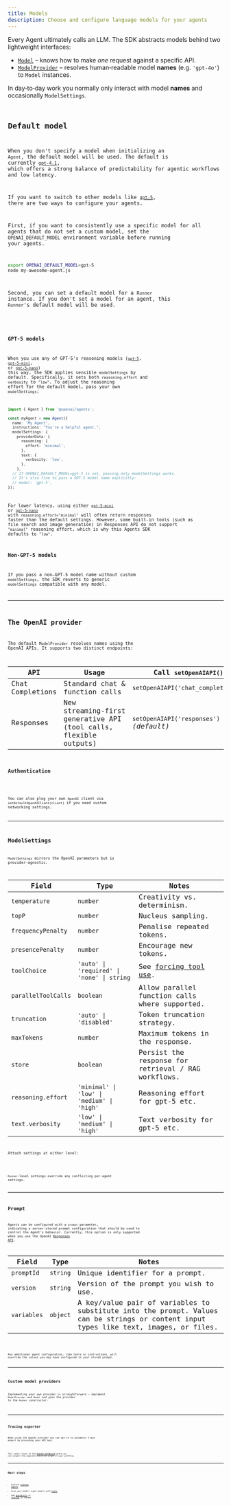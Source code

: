 ```yaml
---
title: Models
description: Choose and configure language models for your agents
---
```



Every Agent ultimately calls an LLM. The SDK abstracts models behind two lightweight
interfaces:

- [`Model`](/openai-agents-js/openai/agents/interfaces/model) – knows how to make _one_ request against a
  specific API.
- [`ModelProvider`](/openai-agents-js/openai/agents/interfaces/modelprovider) – resolves human‑readable
  model **names** (e.g. `'gpt‑4o'`) to `Model` instances.

In day‑to‑day work you normally only interact with model **names** and occasionally
`ModelSettings`.

<Code
  lang="typescript"
  code={agentWithModelExample}
  title="Specifying a model per‑agent"
/>

## Default model

When you don't specify a model when initializing an `Agent`, the default model will be used. The default is currently [`gpt-4.1`](https://platform.openai.com/docs/models/gpt-4.1), which offers a strong balance of predictability for agentic workflows and low latency.

If you want to switch to other models like [`gpt-5`](https://platform.openai.com/docs/models/gpt-5), there are two ways to configure your agents.

First, if you want to consistently use a specific model for all agents that do not set a custom model, set the `OPENAI_DEFAULT_MODEL` environment variable before running your agents.

```bash
export OPENAI_DEFAULT_MODEL=gpt-5
node my-awesome-agent.js
```

Second, you can set a default model for a `Runner` instance. If you don't set a model for an agent, this `Runner`'s default model will be used.

<Code
  lang="typescript"
  code={runnerWithModelExample}
  title="Set a default model for a Runner"
/>

### GPT-5 models

When you use any of GPT-5's reasoning models ([`gpt-5`](https://platform.openai.com/docs/models/gpt-5), [`gpt-5-mini`](https://platform.openai.com/docs/models/gpt-5-mini), or [`gpt-5-nano`](https://platform.openai.com/docs/models/gpt-5-nano)) this way, the SDK applies sensible `modelSettings` by default. Specifically, it sets both `reasoning.effort` and `verbosity` to `"low"`. To adjust the reasoning effort for the default model, pass your own `modelSettings`:

```ts
import { Agent } from '@openai/agents';

const myAgent = new Agent({
  name: 'My Agent',
  instructions: "You're a helpful agent.",
  modelSettings: {
    providerData: {
      reasoning: {
        effort: 'minimal',
      },
      text: {
        verbosity: 'low',
      },
    },
  // If OPENAI_DEFAULT_MODEL=gpt-5 is set, passing only modelSettings works.
  // It's also fine to pass a GPT-5 model name explicitly:
  // model: 'gpt-5',
});
```

For lower latency, using either [`gpt-5-mini`](https://platform.openai.com/docs/models/gpt-5-mini) or [`gpt-5-nano`](https://platform.openai.com/docs/models/gpt-5-nano) with `reasoning.effort="minimal"` will often return responses faster than the default settings. However, some built-in tools (such as file search and image generation) in Responses API do not support `"minimal"` reasoning effort, which is why this Agents SDK defaults to `"low"`.

### Non-GPT-5 models

If you pass a non–GPT-5 model name without custom `modelSettings`, the SDK reverts to generic `modelSettings` compatible with any model.

---

## The OpenAI provider

The default `ModelProvider` resolves names using the OpenAI APIs. It supports two distinct
endpoints:

| API              | Usage                                                             | Call `setOpenAIAPI()`                   |
| ---------------- | ----------------------------------------------------------------- | --------------------------------------- |
| Chat Completions | Standard chat & function calls                                    | `setOpenAIAPI('chat_completions')`      |
| Responses        | New streaming‑first generative API (tool calls, flexible outputs) | `setOpenAIAPI('responses')` _(default)_ |

### Authentication

<Code
  lang="typescript"
  code={setDefaultOpenAIKeyExample}
  title="Set default OpenAI key"
/>

You can also plug your own `OpenAI` client via `setDefaultOpenAIClient(client)` if you need
custom networking settings.

---

## ModelSettings

`ModelSettings` mirrors the OpenAI parameters but is provider‑agnostic.

| Field               | Type                                       | Notes                                                                     |
| ------------------- | ------------------------------------------ | ------------------------------------------------------------------------- |
| `temperature`       | `number`                                   | Creativity vs. determinism.                                               |
| `topP`              | `number`                                   | Nucleus sampling.                                                         |
| `frequencyPenalty`  | `number`                                   | Penalise repeated tokens.                                                 |
| `presencePenalty`   | `number`                                   | Encourage new tokens.                                                     |
| `toolChoice`        | `'auto' \| 'required' \| 'none' \| string` | See [forcing tool use](/openai-agents-js/guides/agents#forcing-tool-use). |
| `parallelToolCalls` | `boolean`                                  | Allow parallel function calls where supported.                            |
| `truncation`        | `'auto' \| 'disabled'`                     | Token truncation strategy.                                                |
| `maxTokens`         | `number`                                   | Maximum tokens in the response.                                           |
| `store`             | `boolean`                                  | Persist the response for retrieval / RAG workflows.                       |
| `reasoning.effort`  | `'minimal' \| 'low' \| 'medium' \| 'high'` | Reasoning effort for gpt-5 etc.                                           |
| `text.verbosity`    | `'low' \| 'medium' \| 'high'`              | Text verbosity for gpt-5 etc.                                             |

Attach settings at either level:

<Code lang="typescript" code={modelSettingsExample} title="Model settings" />

`Runner`‑level settings override any conflicting per‑agent settings.

---

## Prompt

Agents can be configured with a `prompt` parameter, indicating a server-stored
prompt configuration that should be used to control the Agent's behavior. Currently,
this option is only supported when you use the OpenAI
[Responses API](https://platform.openai.com/docs/api-reference/responses).

| Field       | Type     | Notes                                                                                                                                  |
| ----------- | -------- | -------------------------------------------------------------------------------------------------------------------------------------- |
| `promptId`  | `string` | Unique identifier for a prompt.                                                                                                        |
| `version`   | `string` | Version of the prompt you wish to use.                                                                                                 |
| `variables` | `object` | A key/value pair of variables to substitute into the prompt. Values can be strings or content input types like text, images, or files. |

<Code lang="typescript" code={promptIdExample} title="Agent with prompt" />

Any additional agent configuration, like tools or instructions, will override the
values you may have configured in your stored prompt.

---

## Custom model providers

Implementing your own provider is straightforward – implement `ModelProvider` and `Model` and
pass the provider to the `Runner` constructor:

<Code
  lang="typescript"
  code={modelCustomProviderExample}
  title="Minimal custom provider"
/>

---

## Tracing exporter

When using the OpenAI provider you can opt‑in to automatic trace export by providing your API
key:

<Code
  lang="typescript"
  code={setTracingExportApiKeyExample}
  title="Tracing exporter"
/>

This sends traces to the [OpenAI dashboard](https://platform.openai.com/traces) where you can
inspect the complete execution graph of your workflow.

---

## Next steps

- Explore [running agents](/openai-agents-js/guides/running-agents).
- Give your models super‑powers with [tools](/openai-agents-js/guides/tools).
- Add [guardrails](/openai-agents-js/guides/guardrails) or [tracing](/openai-agents-js/guides/tracing) as needed.
